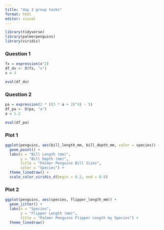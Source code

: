 ```yaml
---
title: "day 2 group tasks"
format: html
editor: visual
---
```


```r
library(tidyverse)
library(palmerpenguins)
library(viridis)
```

### Question 1 
```r
fx = expression(x^2)
df_dx <- D(fx, "x")
x = 3

eval(df_dx)
```

### Question 2
```r
pa = expression(2 * ((3 * a + 2)^4) - 5)
df_pa <- D(pa, "a")
a = 1.2

eval(df_pa)
```

### Plot 1
```r
ggplot(penguins, aes(bill_length_mm, bill_depth_mm, color = species)) +
  geom_point() +
  labs(x = "Bill Length (mm)",
       y = "Bill Depth (mm)",
       title = "Palmer Penguins Bill Sizes",
       color = "Species") +
  theme_linedraw() +
  scale_color_viridis_d(begin = 0.2, end = 0.8)
```

### Plot 2
```r
ggplot(penguins, aes(species, flipper_length_mm)) +
  geom_jitter() +
  labs(x = "Species",
       y = "Flipper Length (mm)",
       title = "Palmer Penguins Flipper Length by Species") +
  theme_linedraw()
```

